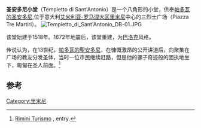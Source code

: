 '''圣安多尼小堂'''（Tempietto di Sant'Antonio）是一个八角形的小堂，供奉[[帕多瓦的圣安多尼|帕多瓦的圣安多尼]],位于意大利[[艾米利亚-罗马涅大区|艾米利亚-罗马涅大区]][[里米尼|里米尼]]中心的三烈士广场（Piazza Tre Martiri）。
[[File:Tempietto_di_Sant'Antonio_DB-01.JPG|thumb]]

该堂始建于1518年。1672年地震后，该堂重建，为[[巴洛克|巴洛克]]风格。

传说认为，在13世纪，[[帕多瓦的聖安多尼|帕多瓦的聖安多尼]]，在慷慨激昂的公开讲道后，向聚集在广场的教友分发圣体，当时一位市民继续赶路，但是他的骡子奇迹般的固执地坐下，匍匐在圣人前面。<ref>[http://www.riminiturismo.it/visitatori/scopri-il-territorio/arte-e-cultura/chiese/tempietto-di-santantonio  Rimini Turismo] {{Wayback|url=http://www.riminiturismo.it/visitatori/scopri-il-territorio/arte-e-cultura/chiese/tempietto-di-santantonio |date=20190913194159 }}, entry.</ref>

==参考==
{{reflist}}
[[Category:里米尼|Category:里米尼]]